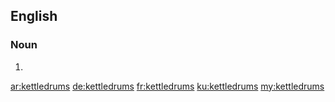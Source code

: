 ==English==

===Noun===
{{head|en}}

# {{plural of|kettledrum}}

[[ar:kettledrums]]
[[de:kettledrums]]
[[fr:kettledrums]]
[[ku:kettledrums]]
[[my:kettledrums]]